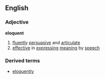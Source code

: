 ==English==
===Adjective===
'''eloquent'''
# [[fluently]] [[persuasive]] and [[articulate]]
# [[effective]] in [[expressing]] [[meaning]] by [[speech]]
===Derived terms===
*[[eloquently]]
